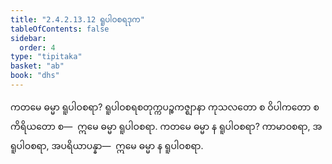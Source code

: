 ```yaml
---
title: "2.4.2.13.12 ရူပါဝစရဒုက"
tableOfContents: false
sidebar:
  order: 4
type: "tipitaka"
basket: "ab"
book: "dhs"
---
```



<DynamicBreadcrumb />

<Division number="1603" book="dhs">

<Paragraph number="2314" book="dhs">
ကတမေ ဓမ္မာ ရူပါဝစရာ? ရူပါဝစရစတုက္ကပဉ္စကဇ္ဈာနာ ကုသလတော စ ဝိပါကတော စ ကိရိယတော စ—  ဣမေ ဓမ္မာ ရူပါဝစရာ.
</Paragraph>

</Division>
<Division number="1604" book="dhs">

<Paragraph number="2315" book="dhs">
ကတမေ ဓမ္မာ န ရူပါဝစရာ? ကာမာဝစရာ, အရူပါဝစရာ, အပရိယာပန္နာ—  ဣမေ ဓမ္မာ န ရူပါဝစရာ.
</Paragraph>
</Division>